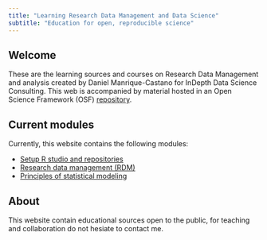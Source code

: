 ```yaml
---
title: "Learning Research Data Management and Data Science"
subtitle: "Education for open, reproducible science"
---
```


## Welcome {#welcome}

These are the learning sources and courses on Research Data Management and analysis created by Daniel Manrique-Castano for InDepth Data Science Consulting. This web is accompanied by material hosted in an Open Science Framework (OSF) [repository](https://osf.io/cngt3/).

## Current modules

Currently, this website contains the following modules:

-   [Setup R studio and repositories](https://daniel-manrique.quarto.pub/rdm-datascience/R-studioRepositories.html)
-   [Research data management (RDM)](https://daniel-manrique.quarto.pub/rdm-datascience/RDM/RDM-index.html)
-   [Principles of statistical modeling](https://daniel-manrique.quarto.pub/rdm-datascience/Modeling/Modeling-index.html)

## About

This website contain educational sources open to the public, for teaching and collaboration do not hesiate to contact me.
